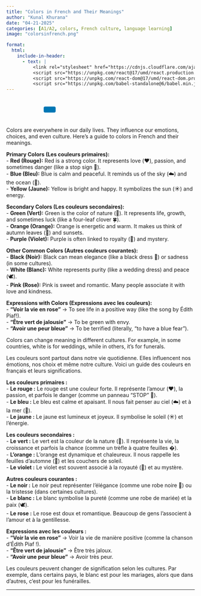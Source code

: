 ```yaml
---
title: "Colors in French and Their Meanings"
author: "Kunal Khurana"
date: "04-21-2025"
categories: [A1/A2, colors, French culture, language learning]
image: "colorsinfrench.png"

format:
  html:
    include-in-header:
      - text: |
          <link rel="stylesheet" href="https://cdnjs.cloudflare.com/ajax/libs/font-awesome/6.0.0/css/all.min.css">
          <script src="https://unpkg.com/react@17/umd/react.production.min.js"></script>
          <script src="https://unpkg.com/react-dom@17/umd/react-dom.production.min.js"></script>
          <script src="https://unpkg.com/babel-standalone@6/babel.min.js"></script>
---
```


::: {style="text-align: left; padding: 10px;"}
<a href="mailto:frenchwithkunal@gmail.com" target="_blank" style="margin: 0 10px; color: #000;"><i class="fas fa-envelope fa-lg"></i></a> <a href="https://www.instagram.com/frenchwithkunal" target="_blank" style="margin: 0 10px; color: #E1306C;"><i class="fab fa-instagram fa-lg"></i></a> <a href="https://frenchwithkunal.ca" target="_blank" style="margin: 0 10px; color: #0077b5;"><i class="fas fa-globe fa-lg"></i></a> <a href="https://whatsapp.com/channel/0029Vb57n2e7dmegpjYpyi3V" target="_blank" style="margin: 0 10px; color: #25D366;"><i class="fab fa-whatsapp fa-lg"></i></a> <button onclick="copyLink()" style="background-color: #0077b5; color: white; padding: 8px 16px; border: none; border-radius: 4px; cursor: pointer; margin-left: 10px;"> <i class="fas fa-copy"></i> </button> [Link copied!]{#copy-message style="margin-left: 10px; color: green; display: none;"}
:::

::: {#react-root}
:::

```{=html}
<script type="text/babel">
 const ProfilePage = () => {
  const { useState, useEffect } = React;
  const [redirectCounter, setRedirectCounter] = useState(4);
  const [isRedirecting, setIsRedirecting] = useState(false);

  const isFrench = document.documentElement.lang === "fr";

  const translations = {
    noAccess: isFrench 
      ? "Vous n'avez pas accès à cette page. Si vous pensez que vous avez accès, veuillez <a href='https://frenchwithkunal.ca/login.html'>vous connecter</a>."
      : "You don't have access to this page. If you think you have, kindly <a href='https://frenchwithkunal.ca/login.html'>login</a>.",
    subscribe: isFrench
      ? "Veuillez vous abonner pour obtenir l'accès."
      : "Please subscribe to gain access.",
    redirecting: isFrench
      ? `Redirection vers la page d'abonnement dans ${redirectCounter} secondes...`
      : `Redirecting to subscription page in ${redirectCounter} seconds...`
  };

  const refreshToken = async () => {
    const storedRefreshToken = localStorage.getItem("refreshToken");

    if (!storedRefreshToken) {
      window.location.href = "/login.html";
      return null;
    }

    try {
      const response = await fetch("https://frenchwithkunal-cdf6ea3f88ce.herokuapp.com/api/v1/auth/refresh-token", {
        method: "POST",
        headers: {
          "Content-Type": "application/json",
        },
        body: JSON.stringify({ refreshToken: storedRefreshToken }),
      });

      if (!response.ok) {
        localStorage.removeItem("accessToken");
        localStorage.removeItem("refreshToken");
        window.location.href = "/login.html";
        return null;
      }

      const data = await response.json();
      localStorage.setItem("accessToken", data.accessToken);
      return data.accessToken;
    } catch (error) {
      localStorage.removeItem("accessToken");
      localStorage.removeItem("refreshToken");
      window.location.href = "/login.html";
      return null;
    }
  };

  const fetchWithAuth = async (url, options = {}) => {
    let accessToken = localStorage.getItem("accessToken");

    options.headers = {
      ...options.headers,
      Authorization: `Bearer ${accessToken}`,
      "Content-Type": "application/json",
    };

    let response = await fetch(url, options);

    if (response.status === 401) {
      console.log("Access token expired, attempting to refresh...");

      // Refresh token
      accessToken = await refreshToken();

      if (!accessToken) return null;

      options.headers.Authorization = `Bearer ${accessToken}`;
      response = await fetch(url, options);
    }

    return response.json();
  };

  const showNoAccessMessage = () => {
    setIsRedirecting(true);
    
    const noAccessMessage = `
      <div style="text-align: center; padding: 20px;">
        <h2>${translations.noAccess}</h2>
        <p>${translations.subscribe}</p>
        <p>${translations.redirecting}</p>
      </div>
    `;
    document.body.innerHTML = noAccessMessage;
    
    // Start countdown and redirect
    const redirectInterval = setInterval(() => {
      setRedirectCounter((prev) => {
        const newCounter = prev - 1;
        if (newCounter <= 0) {
          clearInterval(redirectInterval);
          window.location.href = "https://frenchwithkunal.ca/payment.html";
        }
        
        // Update the countdown text
        const countdownElement = document.querySelector('p:last-child');
        if (countdownElement) {
          countdownElement.textContent = isFrench
            ? `Redirection vers la page d'abonnement dans ${newCounter} secondes...`
            : `Redirecting to subscription page in ${newCounter} seconds...`;
        }
        
        return newCounter;
      });
    }, 1000);
  };

  useEffect(() => {
    const storedToken = localStorage.getItem('accessToken');

    if(!storedToken) {
      showNoAccessMessage();
    } else {
      const fetchData = async() => {
        const data = await fetchWithAuth("https://frenchwithkunal-cdf6ea3f88ce.herokuapp.com/api/v1/auth/me", {
          method: "POST",
        });

        if (data && data.data && data.data.hasAccess) {
          console.log(data);
        } else {
          showNoAccessMessage();
        }
      };
      fetchData();
    }
  }, []);

  return (
    <div></div>
  );
};

ReactDOM.render(
  <ProfilePage />,
  document.getElementById('react-root')
);
 </script>
```

::: {.content-visible when-profile="english"}

Colors are everywhere in our daily lives. They influence our emotions, choices, and even culture. Here’s a guide to colors in French and their meanings.  

**Primary Colors (Les couleurs primaires):**  
- **Red (Rouge):** Red is a strong color. It represents love (❤️), passion, and sometimes danger (like a stop sign 🛑).  
- **Blue (Bleu):** Blue is calm and peaceful. It reminds us of the sky (☁️) and the ocean (🌊).  
- **Yellow (Jaune):** Yellow is bright and happy. It symbolizes the sun (☀️) and energy.  

**Secondary Colors (Les couleurs secondaires):**  
- **Green (Vert):** Green is the color of nature (🌿). It represents life, growth, and sometimes luck (like a four-leaf clover 🍀).  
- **Orange (Orange):** Orange is energetic and warm. It makes us think of autumn leaves (🍂) and sunsets.  
- **Purple (Violet):** Purple is often linked to royalty (👑) and mystery.  

**Other Common Colors (Autres couleurs courantes):**  
- **Black (Noir):** Black can mean elegance (like a black dress 👗) or sadness (in some cultures).  
- **White (Blanc):** White represents purity (like a wedding dress) and peace (🕊️).  
- **Pink (Rose):** Pink is sweet and romantic. Many people associate it with love and kindness.  

**Expressions with Colors (Expressions avec les couleurs):**  
- **"Voir la vie en rose"** → To see life in a positive way (like the song by Édith Piaf!).  
- **"Être vert de jalousie"** → To be green with envy.  
- **"Avoir une peur bleue"** → To be terrified (literally, "to have a blue fear").  

Colors can change meaning in different cultures. For example, in some countries, white is for weddings, while in others, it’s for funerals.  

:::

::: {.content-visible when-profile="french"}

Les couleurs sont partout dans notre vie quotidienne. Elles influencent nos émotions, nos choix et même notre culture. Voici un guide des couleurs en français et leurs significations.  

**Les couleurs primaires :**  
- **Le rouge :** Le rouge est une couleur forte. Il représente l’amour (❤️), la passion, et parfois le danger (comme un panneau "STOP" 🛑).  
- **Le bleu :** Le bleu est calme et apaisant. Il nous fait penser au ciel (☁️) et à la mer (🌊).  
- **Le jaune :** Le jaune est lumineux et joyeux. Il symbolise le soleil (☀️) et l’énergie.  

**Les couleurs secondaires :**  
- **Le vert :** Le vert est la couleur de la nature (🌿). Il représente la vie, la croissance et parfois la chance (comme un trèfle à quatre feuilles �).  
- **L’orange :** L’orange est dynamique et chaleureux. Il nous rappelle les feuilles d’automne (🍂) et les couchers de soleil.  
- **Le violet :** Le violet est souvent associé à la royauté (👑) et au mystère.  

**Autres couleurs courantes :**  
- **Le noir :** Le noir peut représenter l’élégance (comme une robe noire 👗) ou la tristesse (dans certaines cultures).  
- **Le blanc :** Le blanc symbolise la pureté (comme une robe de mariée) et la paix (🕊️).  
- **Le rose :** Le rose est doux et romantique. Beaucoup de gens l’associent à l’amour et à la gentillesse.  

**Expressions avec les couleurs :**  
- **"Voir la vie en rose"** → Voir la vie de manière positive (comme la chanson d’Édith Piaf !).  
- **"Être vert de jalousie"** → Être très jaloux.  
- **"Avoir une peur bleue"** → Avoir très peur.  

Les couleurs peuvent changer de signification selon les cultures. Par exemple, dans certains pays, le blanc est pour les mariages, alors que dans d’autres, c’est pour les funérailles.  

---  



:::